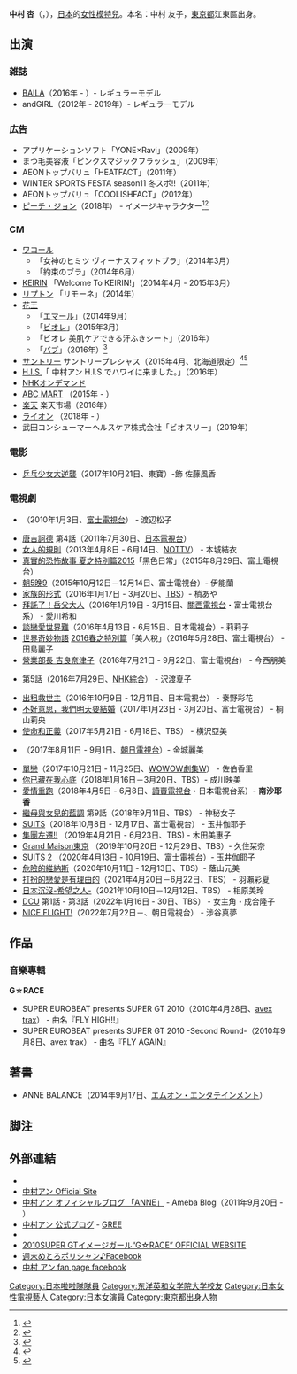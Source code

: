 {{noteTA
|G1=JP Show
|1=zh-cn:模特;zh-hk:模特兒;zh-tw:模特;
}}
{{藝人
| 姓名 = 中村杏
| 类型 = 女艺人
| 图片 = Every Outfit Anne Nakamura Wears in a Week 7 Days, 7 Looks VOGUE TAIWAN - 01m54s.png 
| 图片简介 = 
| 本名 = {{lang|ja|中村 友子}}
| 外文名 = 中村 アン
| 外文 = ja
| 羅馬拼音 = Nakamura Anne
| 英文名 = Anne Nakamura
| 暱稱 = 
| 國籍 = {{JPN}}
| 民族 = 
| 出生日期 = {{birth date and age|1987|09|17}}
| 出生地點 = {{JPN}}[[东京|东京]][[江東區|江東區]]
| 教育程度 = [[东洋英和女学院大学|东洋英和女学院大学]]
| 職業 = [[演員|演員]]、[[模特兒|模特兒]]
| 活躍年代 = 2009年至今
| 代表作 = 
| 出道作 = 
| 經紀公司 = PLATINUM PRODUCTION
| 官方網站 = {{official|https://talent.platinumproduction.jp/nakamuraanne/}}
| imdb = 6408488
| module = {{infobox model details
| 血型     = AB型
| 身高     = 161 cm
| 鞋碼     = 24 cm
}}
}}
{{japanese|japanese=中村 アン|kana=なかむら あん|romaji=Nakamura Anne}}

'''中村 杏'''（{{jpn|j=中村 アン|hg=なかむら あん|rm=Nakamura Anne|f=y}}，{{bd|1987年|9月17日}}），[[日本|日本]]的[[模特兒|女性模特兒]]。本名：中村 友子，[[東京都|東京都]]江東區出身。

== 出演 ==
=== 雑誌 ===
*[[BAILA|BAILA]]（2016年 - ）- レギュラーモデル 
*andGIRL（2012年 - 2019年）- レギュラーモデル

=== 広告 ===
*アプリケーションソフト「YONE×Ravi」（2009年）
*まつ毛美容液「ピンクスマジックフラッシュ」（2009年）
*AEONトップバリュ「HEATFACT」（2011年）
*WINTER SPORTS FESTA season11 冬スポ!!（2011年）
*AEONトップバリュ「COOLISHFACT」（2012年）
*[[ピーチ・ジョン|ピーチ・ジョン]]（2018年） - イメージキャラクター<ref name="jiji20180124">{{Cite news |script-title=ja:中村アン、トレーニングは「チャンスに応えるため」＝30歳を迎えて「意識が変わった」 |newspaper=時事ドットコム |agency=[[時事通信社|時事通信社]] |date=2018-01-24 |url=https://www.jiji.com/jc/article?k=2018012401060&g=etm |accessdate=2018-03-31 |archive-date=2018-04-01 |archive-url=https://web.archive.org/web/20180401003818/https://www.jiji.com/jc/article?k=2018012401060&g=etm |dead-url=no }}</ref><ref>{{Cite web |date=2018-01-24 |url=http://peachjohn.com/news/2018/01/24/2018-spling%E3%80%80%E6%96%B0%E3%83%9F%E3%83%A5%E3%83%BC%E3%82%BA%E3%81%AB%E4%B8%AD%E6%9D%91%E3%82%A2%E3%83%B3%E3%81%8C%E5%B0%B1%E4%BB%BB%EF%BC%81/ |script-title=ja:中村アンがピーチ・ジョンの新ミューズに就任! |work=NEWS |publisher=[[ピーチ・ジョン|ピーチ・ジョン]] |accessdate=2018-03-31 |archive-url=https://web.archive.org/web/20180129212415/http://peachjohn.com/news/2018/01/24/2018-spling%E3%80%80%E6%96%B0%E3%83%9F%E3%83%A5%E3%83%BC%E3%82%BA%E3%81%AB%E4%B8%AD%E6%9D%91%E3%82%A2%E3%83%B3%E3%81%8C%E5%B0%B1%E4%BB%BB%EF%BC%81/ |archive-date=2018-01-29 |dead-url=yes }}</ref>

=== CM ===
*[[ワコール|ワコール]]
**「女神のヒミツ ヴィーナスフィットブラ」（2014年3月）
**「約束のブラ」（2014年6月）
*[[JKA|KEIRIN]] 「Welcome To KEIRIN!」（2014年4月 - 2015年3月）
*[[リプトン|リプトン]] 「リモーネ」（2014年）
*[[花王|花王]]
**「[[エマール_(洗剤)|エマール]]」（2014年9月）
**「[[ビオレ|ビオレ]]」（2015年3月）
**「ビオレ 美肌ケアできる汗ふきシート」（2016年）
**「[[バブ|バブ]]」（2016年）<ref>{{cite news|url=http://prtimes.jp/main/html/rd/p/000000483.000009276.html|script-title=ja:中村アンさん、いとうあさこさん起用の新CM、炭酸力のバブ、2016年10月13日（木）より全国放映スタート。10月11日（火）よりバブ公式サイトにて新CM公開。|newspaper=PR TIMES|date=2016-10-11|accessdate=2016-10-11|archive-date=2016-10-11|archive-url=https://web.archive.org/web/20161011224939/http://prtimes.jp/main/html/rd/p/000000483.000009276.html|dead-url=no}}</ref>
*[[サントリー|サントリー]] サントリープレシャス（2015年4月、北海道限定）<ref>{{cite web|url=http://www.oricon.co.jp/news/2051096/full/|script-title=ja:中村アンらの女子会に渡部建が乱入!|publisher=[[オリコン|ORICON]]|date=2015-04-05|accessdate=2015-04-06|archive-date=2015-04-07|archive-url=https://web.archive.org/web/20150407004145/http://www.oricon.co.jp/news/2051096/full/|dead-url=no}}</ref><ref>{{cite web|url=http://www.suntory.co.jp/beer/precious/ad_gallery/|script-title=ja:広告紹介 ｜ サントリープレシャス|publisher=[[サントリー|サントリー]]|date=|accessdate=2015-04-06|archive-date=2015-04-05|archive-url=https://web.archive.org/web/20150405232751/http://www.suntory.co.jp/beer/precious/ad_gallery/|dead-url=no}}</ref>
*[[エイチ・アイ・エス|H.I.S.]]「 中村アン H.I.S.でハワイに来ました。」（2016年）
*[[NHKオンデマンド|NHKオンデマンド]]
*[[ABC_MART|ABC MART]] （2015年 - ）
*[[楽天|楽天]] 楽天市場（2016年）
*[[ライオン_(企業)|ライオン]] （2018年 - ）
*武田コンシューマーヘルスケア株式会社「ビオスリー」（2019年）

=== 電影 ===
*[[乒乓情人夢|乒乓少女大逆襲]]（2017年10月21日、東寶）-飾 佐藤風香

=== 電視劇===
* {{lj|しぇいけんBABY! -Shakespeare Syndrome-}}（2010年1月3日、[[富士電視台|富士電視台]]） - 渡辺松子
* [[唐吉訶德_(日本電視劇)|唐吉訶德]] 第4話（2011年7月30日、[[日本電視台|日本電視台]]）
* [[女人的規則|女人的規則]]（2013年4月8日 - 6月14日、[[NOTTV|NOTTV]]） - 本城結衣
* [[真實的恐怖故事#2015年|真實的恐怖故事 夏之特別篇2015]]「黑色日常」（2015年8月29日、富士電視台）
* [[朝5晚9|朝5晚9]]（2015年10月12日－12月14日、富士電視台）- 伊能蘭
* [[家族的形式|家族的形式]]（2016年1月17日 - 3月20日、[[TBS電視台|TBS]]）- 梢あや
* [[拜託了！岳父大人|拜託了！岳父大人]]（2016年1月19日 - 3月15日、[[關西電視台|關西電視台]]・富士電視台系） - 愛川希和
* [[世界上最艱難的戀愛|談戀愛世界難]]（2016年4月13日 - 6月15日、日本電視台）- 莉莉子
* [[世界奇妙物語|世界奇妙物語]] [[世界奇妙物語播放作品列表#2016年|2016春之特別篇]]「美人稅」（2016年5月28日、富士電視台） - 田島麗子
* [[營業部長_吉良奈津子|營業部長 吉良奈津子]]（2016年7月21日 - 9月22日、富士電視台） - 今西朋美
* {{lj|水族館女孩|水族館ガール}} 第5話（2016年7月29日、[[NHK綜合頻道|NHK綜合]]） - 沢渡夏子
* [[出租救世主|出租救世主]]（2016年10月9日 - 12月11日、日本電視台） - 秦野彩花
* [[不好意思，我們明天要結婚#電視劇|不好意思，我們明天要結婚]]（2017年1月23日 - 3月20日、富士電視台） - 桐山莉央
* [[小巨人|使命和正義]]（2017年5月21日 - 6月18日、TBS） - 横沢亞美
* {{lj|愛的結婚相談所|あいの結婚相談所}}（2017年8月11日 - 9月1日、[[朝日電視台|朝日電視台]]）- 金城麗美 
* [[單戀_(小說)#電視劇|單戀]]（2017年10月21日 - 11月25日、[[WOWOW|WOWOW]][[劇集W|劇集W]]） - 佐伯香里 
* [[你已藏在我心底|你已藏在我心底]]（2018年1月16日－3月20日、TBS）- 成川映美
* [[愛情重跑#電視劇|愛情重跑]]（2018年4月5日 - 6月8日、[[讀賣電視台|讀賣電視台]]・日本電視台系）- '''南沙耶香'''
* [[繼母與女兒的藍調#電視劇|繼母與女兒的藍調]] 第9話（2018年9月11日、TBS） - 神秘女子
* [[金装律师_(日本电视剧)|SUITS]]（2018年10月8日 - 12月17日、富士電視台） - 玉井伽耶子
* [[集團左遷!!|集團左遷!!]] （2019年4月21日 - 6月23日、TBS) - 木田美惠子
* [[Grand_Maison東京|Grand Maison東京]] （2019年10月20日 - 12月29日、TBS）- 久住栞奈
* [[金装律师_(日本电视剧)|SUITS 2]] （2020年4月13日 - 10月19日、富士電視台）- 玉井伽耶子
* [[危險的維納斯|危險的維納斯]]（2020年10月11日 - 12月13日、TBS）- 蔭山元美
* [[打扮的戀愛是有理由的|打扮的戀愛是有理由的]]（2021年4月20日－6月22日、TBS） - 羽瀨彩夏
* [[日本沉沒-希望之人-|日本沉沒-希望之人-]]（2021年10月10日－12月12日、TBS） - 相原美玲
* [[DCU_(電視劇)|DCU]] 第1話 - 第3話（2022年1月16日 - 30日、TBS） - 女主角・成合隆子
* [[NICE_FLIGHT!|NICE FLIGHT!]]（2022年7月22日－、朝日電視台） - 涉谷真夢

== 作品 ==
=== 音樂專輯 ===
'''G☆RACE'''
* SUPER EUROBEAT presents SUPER GT 2010（2010年4月28日、[[avex_trax|avex trax]]） - 曲名『FLY HIGH!!』
* SUPER EUROBEAT presents SUPER GT 2010 -Second Round-（2010年9月8日、avex trax） - 曲名『FLY AGAIN』

== 著書 ==
*ANNE BALANCE（2014年9月17日、[[エムオン・エンタテインメント|エムオン・エンタテインメント]]）

== 脚注 ==

{{reflist|2}}

== 外部連結 ==

* {{Instagram|cocoannne}}
* [http://talent.platinumproduction.jp/nakamuraanne/ 中村アン Official Site]{{Wayback|url=http://talent.platinumproduction.jp/nakamuraanne/ |date=20160506003328 }}
* [http://ameblo.jp/nakamura-anne 中村アン オフィシャルブログ 「ANNE」]{{Wayback|url=http://ameblo.jp/nakamura-anne |date=20160505030037 }}<span> - </span>Ameba Blog（2011年9月20日 - ）
* [http://gree.jp/nakamura_anne/blog 中村アン 公式ブログ]{{Wayback|url=http://gree.jp/nakamura_anne/blog |date=20160502161625 }} - [[GREE|GREE]]
* {{Twitter|AnneNakamura}}
* [https://web.archive.org/web/20131221000532/http://www.avexnet.or.jp/supergt/grace/ 2010SUPER GTイメージガール“G☆RACE” OFFICIAL WEBSITE]
* [http://www.facebook.com/metropolician 週末めとろポリシャン♪Facebook]{{Wayback|url=http://www.facebook.com/metropolician |date=20180924225149 }}
* [https://www.facebook.com/nakamura.anne 中村 アン fan page facebook]{{Wayback|url=https://www.facebook.com/nakamura.anne |date=20190220204413 }}

{{authority control}}
{{DEFAULTSORT:Nakamura, Anne}}
[[Category:日本啦啦隊隊員|Category:日本啦啦隊隊員]]
[[Category:东洋英和女学院大学校友|Category:东洋英和女学院大学校友]]
[[Category:日本女性電視藝人|Category:日本女性電視藝人]]
[[Category:日本女演員|Category:日本女演員]]
[[Category:東京都出身人物|Category:東京都出身人物]]